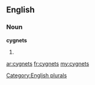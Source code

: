 ==English==

===Noun===
'''cygnets'''

# {{plural of|[[cygnet]]}}

[[Category:English plurals]]

[[ar:cygnets]]
[[fr:cygnets]]
[[my:cygnets]]
